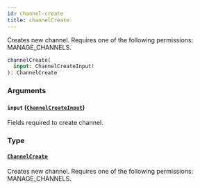 ```yaml
---
id: channel-create
title: channelCreate
---
```


Creates new channel. Requires one of the following permissions: MANAGE_CHANNELS.

```graphql
channelCreate(
  input: ChannelCreateInput!
): ChannelCreate
```

### Arguments

#### `input` ([`ChannelCreateInput`](../../../developer/api-reference/inputs/channel-create-input))

Fields required to create channel.

### Type

#### [`ChannelCreate`](../../../developer/api-reference/objects/channel-create)

Creates new channel. Requires one of the following permissions: MANAGE_CHANNELS.
